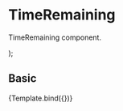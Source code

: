 
<Meta title="Components/Content/TimeRemaining" component={TimeRemaining} />

# TimeRemaining

TimeRemaining component.

<Props of={TimeRemaining} />

  <TimeRemaining dueTime={args.dueTime} simpleDisplay={args.simpleDisplay}/>
);

## Basic

<Canvas>
  <Story
    name="Default"
    argTypes={{
      dueTime: { control: {  } },
    }}
    args={{
      dueTime: new Date('2023-06-27'),
      simpleDisplay: true
    }}
  >
    {Template.bind({})}
  </Story>
</Canvas>
